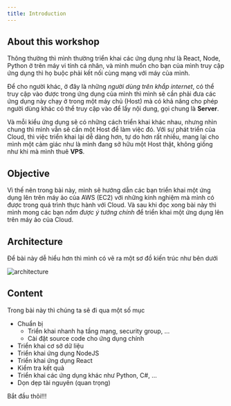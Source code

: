 ```yaml
---
title: Introduction
---
```


## About this workshop

Thông thường thì mình thường triển khai các ứng dụng như là React, Node, Python ở trên máy vi tính cá nhân, và mình muốn cho bạn của mình truy cập ứng dụng thì họ buộc phải kết nối cùng mạng với máy của mình.

Để cho người khác, ở đây là những _người dùng trên khắp internet_, có thể truy cập vào được trong ứng dụng của mình thì mình sẽ cần phải đưa các ứng dụng này chạy ở trong một máy chủ (Host) mà có khả năng cho phép người dùng khác có thể truy cập vào để lấy nội dung, gọi chung là **Server**.

Và mỗi kiểu ứng dụng sẽ có những cách triển khai khác nhau, nhưng nhìn chung thì mình vẫn sẽ cần một Host để làm việc đó. Với sự phát triển của Cloud, thì việc triển khai lại dễ dàng hơn, tự do hơn rất nhiều, mang lại cho mình một cảm giác như là mình đang sở hữu một Host thật, không giống như khi mà mình thuê **VPS**.

## Objective

Vì thế nên trong bài này, mình sẽ hướng dẫn các bạn triển khai một ứng dụng lên trên máy ảo của AWS (EC2) với những kinh nghiệm mà mình có được trong quá trình thực hành với Cloud. Và sau khi đọc xong bài này thì mình mong các bạn _nắm được ý tưởng chính_ để triển khai một ứng dụng lên trên máy ảo của Cloud.

## Architecture

Để bài này dễ hiểu hơn thì mình có vẽ ra một sơ đồ kiến trúc như bên dưới

![architecture](/assets/architecture.png)

## Content

Trong bài này thì chúng ta sẽ đi qua một số mục

- Chuẩn bị
  - Triển khai nhanh hạ tầng mạng, security group, ...
  - Cài đặt source code cho ứng dụng chính
- Triển khai cơ sở dữ liệu
- Triển khai ứng dụng NodeJS
- Triển khai ứng dụng React
- Kiểm tra kết quả
- Triển khai các ứng dụng khác như Python, C#, ...
- Dọn dẹp tài nguyên (quan trọng)

Bắt đầu thôi!!!
